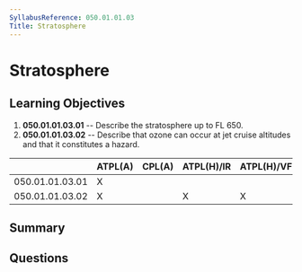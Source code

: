 ```yaml
---
SyllabusReference: 050.01.01.03
Title: Stratosphere
---
```


# Stratosphere

## Learning Objectives

1.  **050.01.01.03.01** -- Describe the stratosphere up to FL 650.
2.  **050.01.01.03.02** -- Describe that ozone can occur at jet cruise altitudes
    and that it constitutes a hazard.

|                 | ATPL(A) | CPL(A) | ATPL(H)/IR | ATPL(H)/VFR | CPL(H) | IR | CBIR(A) |
| --------------- | ------- | ------ | ---------- | ----------- | ------ | -- | ------- |
| 050.01.01.03.01 | X       |        |            |             |        |    |         |
| 050.01.01.03.02 | X       |        | X          | X           |        |    |         |

## Summary

## Questions
